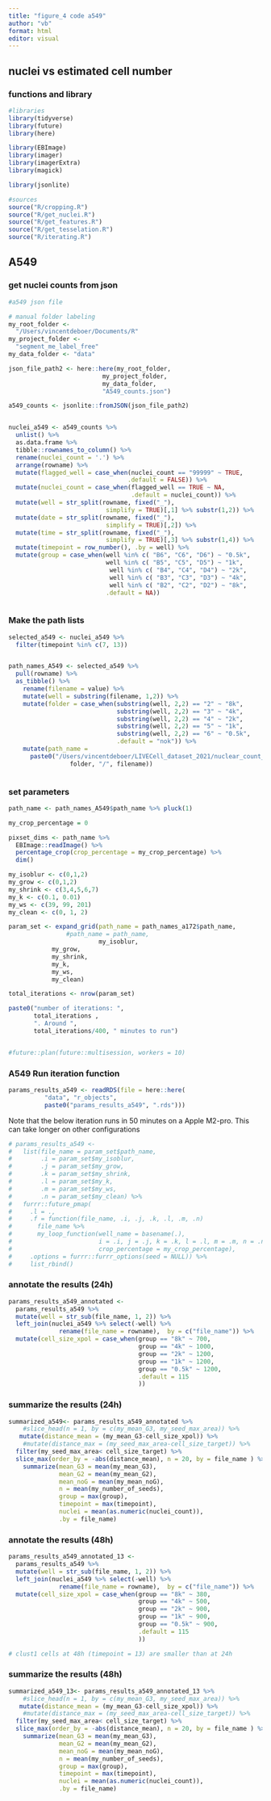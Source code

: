```yaml
---
title: "figure_4 code a549"
author: "vb"
format: html
editor: visual
---
```


## nuclei vs estimated cell number

### functions and library

```r

#libraries
library(tidyverse)
library(future)
library(here)

library(EBImage)
library(imager)
library(imagerExtra)
library(magick)

library(jsonlite)

#sources
source("R/cropping.R")
source("R/get_nuclei.R")
source("R/get_features.R")
source("R/get_tesselation.R")
source("R/iterating.R")


```

## A549

### get nuclei counts from json

```r

#a549 json file

# manual folder labeling
my_root_folder <- 
  "/Users/vincentdeboer/Documents/R"
my_project_folder <- 
  "segment_me_label_free"
my_data_folder <- "data"

json_file_path2 <- here::here(my_root_folder,
                          my_project_folder,
                          my_data_folder,
                          "A549_counts.json")

a549_counts <- jsonlite::fromJSON(json_file_path2) 


nuclei_a549 <- a549_counts %>% 
  unlist() %>% 
  as.data.frame %>% 
  tibble::rownames_to_column() %>% 
  rename(nuclei_count = '.') %>% 
  arrange(rowname) %>% 
  mutate(flagged_well = case_when(nuclei_count == "99999" ~ TRUE,
                                 .default = FALSE)) %>% 
  mutate(nuclei_count = case_when(flagged_well == TRUE ~ NA,
                                  .default = nuclei_count)) %>% 
  mutate(well = str_split(rowname, fixed("_"), 
                           simplify = TRUE)[,1] %>% substr(1,2)) %>% 
  mutate(date = str_split(rowname, fixed("_"), 
                           simplify = TRUE)[,2]) %>% 
  mutate(time = str_split(rowname, fixed("_"), 
                           simplify = TRUE)[,3] %>% substr(1,4)) %>% 
  mutate(timepoint = row_number(), .by = well) %>% 
  mutate(group = case_when(well %in% c( "B6", "C6", "D6") ~ "0.5k",
                           well %in% c( "B5", "C5", "D5") ~ "1k",
                            well %in% c( "B4", "C4", "D4") ~ "2k",
                            well %in% c( "B3", "C3", "D3") ~ "4k",
                            well %in% c( "B2", "C2", "D2") ~ "8k",
                           .default = NA)) 



```


### Make the path lists

```r
selected_a549 <- nuclei_a549 %>% 
  filter(timepoint %in% c(7, 13))


path_names_A549 <- selected_a549 %>% 
  pull(rowname) %>% 
  as_tibble() %>% 
    rename(filename = value) %>% 
    mutate(well = substring(filename, 1,2)) %>% 
    mutate(folder = case_when(substring(well, 2,2) == "2" ~ "8k",
                              substring(well, 2,2) == "3" ~ "4k",
                              substring(well, 2,2) == "4" ~ "2k",
                              substring(well, 2,2) == "5" ~ "1k",
                              substring(well, 2,2) == "6" ~ "0.5k",
                              .default = "nok")) %>% 
    mutate(path_name = 
      paste0("/Users/vincentdeboer/LIVECell_dataset_2021/nuclear_count_benchmark/A549/",
                 folder, "/", filename))



```

### set parameters

```r

path_name <- path_names_A549$path_name %>% pluck(1)

my_crop_percentage = 0

pixset_dims <- path_name %>% 
  EBImage::readImage() %>%
  percentage_crop(crop_percentage = my_crop_percentage) %>% 
  dim()

my_isoblur <- c(0,1,2)
my_grow <- c(0,1,2)
my_shrink <- c(3,4,5,6,7)
my_k <- c(0.1, 0.01)
my_ws <- c(39, 99, 201)
my_clean <- c(0, 1, 2)

param_set <- expand_grid(path_name = path_names_a172$path_name,
                #path_name = path_name,
                         my_isoblur,
            my_grow,
            my_shrink,
            my_k,
            my_ws,
            my_clean)

total_iterations <- nrow(param_set)

paste0("number of iterations: ", 
       total_iterations ,
       ". Around ", 
       total_iterations/400, " minutes to run")


#future::plan(future::multisession, workers = 10)

```

### A549 Run iteration function

```r

params_results_a549 <- readRDS(file = here::here(
          "data", "r_objects", 
          paste0("params_results_a549", ".rds")))

```

::: callout-warnign
Note that the below iteration runs in 50 minutes on a Apple M2-pro. This can take longer on other configurations
:::

```r

# params_results_a549 <- 
#   list(file_name = param_set$path_name, 
#        .i = param_set$my_isoblur,
#        .j = param_set$my_grow,
#        .k = param_set$my_shrink,
#        .l = param_set$my_k,
#        .m = param_set$my_ws,
#        .n = param_set$my_clean) %>% 
#   furrr::future_pmap(
#     .l = .,
#     .f = function(file_name, .i, .j, .k, .l, .m, .n) 
#       file_name %>%
#       my_loop_function(well_name = basename(.),
#                        i = .i, j = .j, k = .k, l = .l, m = .m, n = .n,
#                        crop_percentage = my_crop_percentage), 
#     .options = furrr::furrr_options(seed = NULL)) %>%
#     list_rbind() 

```

### annotate the results (24h)

```r
params_results_a549_annotated <- 
  params_results_a549 %>% 
  mutate(well = str_sub(file_name, 1, 2)) %>% 
  left_join(nuclei_a549 %>% select(-well) %>% 
              rename(file_name = rowname),  by = c("file_name")) %>% 
  mutate(cell_size_xpol = case_when(group == "8k" ~ 700,
                                    group == "4k" ~ 1000,
                                    group == "2k" ~ 1200,
                                    group == "1k" ~ 1200,
                                    group == "0.5k" ~ 1200,
                                    .default = 115
                                    )) 
```

### summarize the results (24h)

```r

summarized_a549<- params_results_a549_annotated %>% 
    #slice_head(n = 1, by = c(my_mean_G3, my_seed_max_area)) %>% 
   mutate(distance_mean = (my_mean_G3-cell_size_xpol)) %>% 
    #mutate(distance_max = (my_seed_max_area-cell_size_target)) %>% 
  filter(my_seed_max_area< cell_size_target) %>% 
  slice_max(order_by = -abs(distance_mean), n = 20, by = file_name ) %>% 
    summarize(mean_G3 = mean(my_mean_G3),
              mean_G2 = mean(my_mean_G2),
              mean_noG = mean(my_mean_noG),
              n = mean(my_number_of_seeds),
              group = max(group),
              timepoint = max(timepoint),
              nuclei = mean(as.numeric(nuclei_count)),
              .by = file_name)


```


### annotate the results (48h)

```r

params_results_a549_annotated_13 <- 
  params_results_a549 %>% 
  mutate(well = str_sub(file_name, 1, 2)) %>% 
  left_join(nuclei_a549 %>% select(-well) %>% 
              rename(file_name = rowname),  by = c("file_name")) %>% 
  mutate(cell_size_xpol = case_when(group == "8k" ~ 380,
                                    group == "4k" ~ 500,
                                    group == "2k" ~ 900,
                                    group == "1k" ~ 900,
                                    group == "0.5k" ~ 900,
                                    .default = 115
                                    )) 

# clust1 cells at 48h (timepoint = 13) are smaller than at 24h

```


### summarize the results (48h)

```r
summarized_a549_13<- params_results_a549_annotated_13 %>% 
    #slice_head(n = 1, by = c(my_mean_G3, my_seed_max_area)) %>% 
   mutate(distance_mean = (my_mean_G3-cell_size_xpol)) %>% 
    #mutate(distance_max = (my_seed_max_area-cell_size_target)) %>% 
  filter(my_seed_max_area< cell_size_target) %>% 
  slice_max(order_by = -abs(distance_mean), n = 20, by = file_name ) %>% 
    summarize(mean_G3 = mean(my_mean_G3),
              mean_G2 = mean(my_mean_G2),
              mean_noG = mean(my_mean_noG),
              n = mean(my_number_of_seeds),
              group = max(group),
              timepoint = max(timepoint),
              nuclei = mean(as.numeric(nuclei_count)),
              .by = file_name)


```
